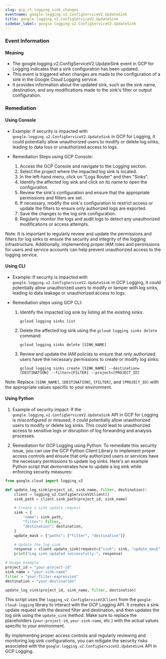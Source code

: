 ```yaml
--- 
slug: gcp_rt_logging_sink_changes
eventname: google.logging.v2.ConfigServiceV2.UpdateSink
title: google.logging.v2.ConfigServiceV2.UpdateSink
sidebar_label: google.logging.v2.ConfigServiceV2.UpdateSink
---
```

                       
### Event Information

#### Meaning

- The google.logging.v2.ConfigServiceV2.UpdateSink event in GCP for Logging indicates that a sink configuration has been updated.
- This event is triggered when changes are made to the configuration of a sink in the Google Cloud Logging service.
- It provides information about the updated sink, such as the sink name, destination, and any modifications made to the sink's filter or output configuration.

### Remediation

#### Using Console

- Example: If security is impacted with `google.logging.v2.ConfigServiceV2.UpdateSink` in GCP for Logging, it could potentially allow unauthorized users to modify or delete log sinks, leading to data loss or unauthorized access to logs.

- Remediation Steps using GCP Console:
  1. Access the GCP Console and navigate to the Logging section.
  2. Select the project where the impacted log sink is located.
  3. In the left-hand menu, click on "Logs Router" and then "Sinks".
  4. Identify the affected log sink and click on its name to open the configuration.
  5. Review the sink's configuration and ensure that the appropriate permissions and filters are set.
  6. If necessary, modify the sink's configuration to restrict access or update the filters to ensure only authorized logs are exported.
  7. Save the changes to the log sink configuration.
  8. Regularly monitor the logs and audit logs to detect any unauthorized modifications or access attempts.

Note: It is important to regularly review and update the permissions and filters for log sinks to ensure the security and integrity of the logging infrastructure. Additionally, implementing proper IAM roles and permissions for users and service accounts can help prevent unauthorized access to the logging service.

#### Using CLI

- Example: If security is impacted with `google.logging.v2.ConfigServiceV2.UpdateSink` in GCP Logging, it could potentially allow unauthorized users to modify or tamper with log sinks, leading to data leakage or unauthorized access to logs.

- Remediation steps using GCP CLI:
  1. Identify the impacted log sink by listing all the existing sinks:
     ```
     gcloud logging sinks list
     ```

  2. Delete the affected log sink using the `gcloud logging sinks delete` command:
     ```
     gcloud logging sinks delete [SINK_NAME]
     ```

  3. Review and update the IAM policies to ensure that only authorized users have the necessary permissions to create or modify log sinks:
     ```
     gcloud logging sinks create [SINK_NAME] --destination=[DESTINATION] --filter=[FILTER] --project=[PROJECT_ID]
     ```

Note: Replace `[SINK_NAME]`, `[DESTINATION]`, `[FILTER]`, and `[PROJECT_ID]` with the appropriate values specific to your environment.

#### Using Python

1. Example of security impact: If the `google.logging.v2.ConfigServiceV2.UpdateSink` API in GCP for Logging is misconfigured or misused, it could potentially allow unauthorized users to modify or delete log sinks. This could lead to unauthorized access to sensitive logs or disruption of log forwarding and analysis processes.

2. Remediation for GCP Logging using Python:
To remediate this security issue, you can use the GCP Python Client Library to implement proper access controls and ensure that only authorized users or services have the necessary permissions to update log sinks. Here's an example Python script that demonstrates how to update a log sink while enforcing security measures:

```python
from google.cloud import logging_v2

def update_log_sink(project_id, sink_name, filter, destination):
    client = logging_v2.ConfigServiceV2Client()
    sink_path = client.sink_path(project_id, sink_name)

    # Create a sink update request
    sink = {
        "name": sink_path,
        "filter": filter,
        "destination": destination,
    }
    update_mask = {"paths": ["filter", "destination"]}

    # Update the log sink
    response = client.update_sink(request={"sink": sink, "update_mask": update_mask})
    print("Log sink updated successfully:", response)

# Usage example
project_id = "your-project-id"
sink_name = "your-sink-name"
filter = "your-filter-expression"
destination = "your-destination"

update_log_sink(project_id, sink_name, filter, destination)
```

This script uses the `logging_v2.ConfigServiceV2Client` from the `google-cloud-logging` library to interact with the GCP Logging API. It creates a sink update request with the desired filter and destination, and then updates the log sink using the `update_sink` method. Make sure to replace the placeholders (`your-project-id`, `your-sink-name`, etc.) with the actual values specific to your environment.

By implementing proper access controls and regularly reviewing and monitoring log sink configurations, you can mitigate the security risks associated with the `google.logging.v2.ConfigServiceV2.UpdateSink` API in GCP Logging.


 